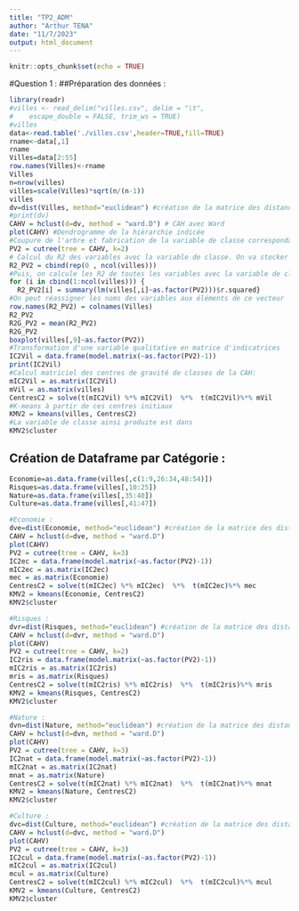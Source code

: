 ```yaml
---
title: "TP2_ADM"
author: "Arthur TENA"
date: "11/7/2023"
output: html_document
---
```


```r
knitr::opts_chunk$set(echo = TRUE)
```

#Question 1 :
##Préparation des données :

```r
library(readr)
#villes <- read_delim("villes.csv", delim = "\t", 
#    escape_double = FALSE, trim_ws = TRUE)
#villes
data<-read.table('./villes.csv',header=TRUE,fill=TRUE)
rname<-data[,1]
rname
Villes=data[2:55]
row.names(Villes)<-rname
Villes
n=nrow(villes)
villes=scale(Villes)*sqrt(n/(n-1))
villes
dv=dist(Villes, method="euclidean") #création de la matrice des distances euclidiennes:
#print(dv)
CAHV = hclust(d=dv, method = "ward.D") # CAH avec Ward 
plot(CAHV) #Dendrogramme de la hiérarchie indicée
#Coupure de l'arbre et fabrication de la variable de classe correspondant à la partition obtenue, par exemple k=2 classes:
PV2 = cutree(tree = CAHV, k=2)
# Calcul du R2 des variables avec la variable de classe. On va stocker tous les R2 dans un seul vecteur: R2.
R2_PV2 = cbind(rep(0 , ncol(villes)))
#Puis, on calcule les R2 de toutes les variables avec la variable de classe et on met les résultats dans R2:
for (i in cbind(1:ncol(villes))) {
  R2_PV2[i] = summary(lm(villes[,i]~as.factor(PV2)))$r.squared}
#On peut réassigner les noms des variables aux éléments de ce vecteur
row.names(R2_PV2) = colnames(Villes)
R2_PV2
R2G_PV2 = mean(R2_PV2)
R2G_PV2
boxplot(villes[,9]~as.factor(PV2)) 
#Transformation d'une variable qualitative en matrice d'indicatrices
IC2Vil = data.frame(model.matrix(~as.factor(PV2)-1))
print(IC2Vil)
#Calcul matriciel des centres de gravité de classes de la CAH:
mIC2Vil = as.matrix(IC2Vil)
mVil = as.matrix(villes)
CentresC2 = solve(t(mIC2Vil) %*% mIC2Vil)  %*%  t(mIC2Vil)%*% mVil
#K-means à partir de ces centres initiaux
KMV2 = kmeans(villes, CentresC2)
#La variable de classe ainsi produite est dans
KMV2$cluster
```


## Création de Dataframe par Catégorie :

```r
Economie=as.data.frame(villes[,c(1:9,26:34,48:54)])
Risques=as.data.frame(villes[,10:25])
Nature=as.data.frame(villes[,35:40])
Culture=as.data.frame(villes[,41:47])

#Economie :
dve=dist(Economie, method="euclidean") #création de la matrice des distances euclidiennes
CAHV = hclust(d=dve, method = "ward.D")
plot(CAHV)
PV2 = cutree(tree = CAHV, k=3)
IC2ec = data.frame(model.matrix(~as.factor(PV2)-1))
mIC2ec = as.matrix(IC2ec)
mec = as.matrix(Economie)
CentresC2 = solve(t(mIC2ec) %*% mIC2ec)  %*%  t(mIC2ec)%*% mec
KMV2 = kmeans(Economie, CentresC2)
KMV2$cluster

#Risques :
dvr=dist(Risques, method="euclidean") #création de la matrice des distances euclidiennes
CAHV = hclust(d=dvr, method = "ward.D")
plot(CAHV)
PV2 = cutree(tree = CAHV, k=2)
IC2ris = data.frame(model.matrix(~as.factor(PV2)-1))
mIC2ris = as.matrix(IC2ris)
mris = as.matrix(Risques)
CentresC2 = solve(t(mIC2ris) %*% mIC2ris)  %*%  t(mIC2ris)%*% mris
KMV2 = kmeans(Risques, CentresC2)
KMV2$cluster

#Nature :
dvn=dist(Nature, method="euclidean") #création de la matrice des distances euclidiennes
CAHV = hclust(d=dvn, method = "ward.D")
plot(CAHV)
PV2 = cutree(tree = CAHV, k=3)
IC2nat = data.frame(model.matrix(~as.factor(PV2)-1))
mIC2nat = as.matrix(IC2nat)
mnat = as.matrix(Nature)
CentresC2 = solve(t(mIC2nat) %*% mIC2nat)  %*%  t(mIC2nat)%*% mnat
KMV2 = kmeans(Nature, CentresC2)
KMV2$cluster

#Culture :
dvc=dist(Culture, method="euclidean") #création de la matrice des distances euclidiennes
CAHV = hclust(d=dvc, method = "ward.D")
plot(CAHV)
PV2 = cutree(tree = CAHV, k=3)
IC2cul = data.frame(model.matrix(~as.factor(PV2)-1))
mIC2cul = as.matrix(IC2cul)
mcul = as.matrix(Culture)
CentresC2 = solve(t(mIC2cul) %*% mIC2cul)  %*%  t(mIC2cul)%*% mcul
KMV2 = kmeans(Culture, CentresC2)
KMV2$cluster
```







